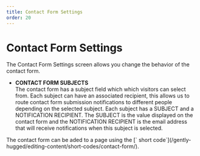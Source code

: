 ```yaml
---
title: Contact Form Settings
order: 20
---
```

# Contact Form Settings

The Contact Form Settings screen allows you change the behavior of the contact form.

* **CONTACT FORM SUBJECTS**\
    The contact form has a subject field which which visitors can select from. Each subject can have an associated recipient, this allows us to route contact form submission notifications to different people depending on the selected subject. Each subject has a SUBJECT and a NOTIFICATION RECIPIENT. The SUBJECT is the value displayed on the contact form and the NOTIFICATION RECIPIENT is the email address that will receive notifications when this subject is selected.

<Aside>
    The contact form can be aded to a page using the [`<ContactForm /> short code`](/gently-hugged/editing-content/short-codes/contact-form/).
</Aside>